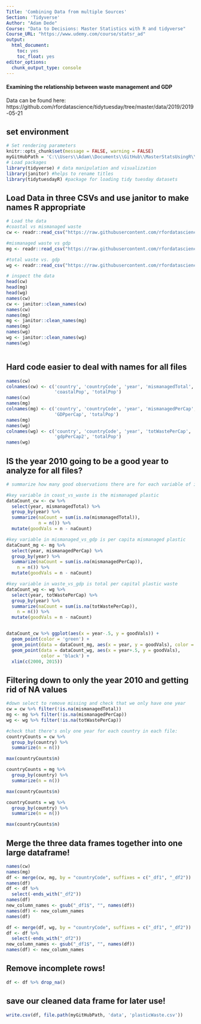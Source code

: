 ```yaml
---
Title: 'Combining Data from multiple Sources'
Section: 'Tidyverse'
Author: "Adam Dede"
Course: "Data to Decisions: Master Statistics with R and tidyverse"
Course_URL: "https://www.udemy.com/course/statsr_ad" 
output:
  html_document:
    toc: yes
    toc_float: yes
editor_options:
  chunk_output_type: console
---
```


#### Examining the relationship between waste management and GDP

Data can be found here: 
https://github.com/rfordatascience/tidytuesday/tree/master/data/2019/2019-05-21


## set environment

```r

# Set rendering parameters
knitr::opts_chunk$set(message = FALSE, warning = FALSE)
myGitHubPath = 'C:\\Users\\Adam\\Documents\\GitHub\\MasterStatsUsingR\\'
# Load packages
library(tidyverse) # data manipulation and visualization
library(janitor) #helps to rename titles
library(tidytuesdayR) #package for loading tidy tuesday datasets 
```

## Load Data in three CSVs and use janitor to make names R appropriate

```r

# Load the data 
#coastal vs mismanaged waste
cw <- readr::read_csv("https://raw.githubusercontent.com/rfordatascience/tidytuesday/master/data/2019/2019-05-21/coastal-population-vs-mismanaged-plastic.csv")

#mismanaged waste vs gdp
mg <- readr::read_csv("https://raw.githubusercontent.com/rfordatascience/tidytuesday/master/data/2019/2019-05-21/per-capita-mismanaged-plastic-waste-vs-gdp-per-capita.csv")

#total waste vs. gdp
wg <- readr::read_csv("https://raw.githubusercontent.com/rfordatascience/tidytuesday/master/data/2019/2019-05-21/per-capita-plastic-waste-vs-gdp-per-capita.csv")

# inspect the data 
head(cw)
head(mg)
head(wg)
names(cw)
cw <- janitor::clean_names(cw)
names(cw)
names(mg)
mg <- janitor::clean_names(mg)
names(mg)
names(wg)
wg <- janitor::clean_names(wg)
names(wg)



```

## Hard code easier to deal with names for all files

```r

names(cw)
colnames(cw) <- c('country', 'countryCode', 'year', 'mismanagedTotal',
                  'coastalPop', 'totalPop')
names(cw)
names(mg)
colnames(mg) <- c('country', 'countryCode', 'year', 'mismanagedPerCap',
                  'GDPperCap', 'totalPop')
names(mg)
names(wg)
colnames(wg) <- c('country', 'countryCode', 'year', 'totWastePerCap',
                  'gdpPerCap2', 'totalPop')
names(wg)


```

## IS the year 2010 going to be a good year to analyze for all files? 

```r

# summarize how many good observations there are for each variable of interest

#key variable in coast_vs_waste is the mismanaged plastic
dataCount_cw <- cw %>%
  select(year, mismanagedTotal) %>%
  group_by(year) %>%
  summarize(naCount = sum(is.na(mismanagedTotal)),
            n = n()) %>% 
  mutate(goodVals = n - naCount)

#key variable in mismanaged_vs_gdp is per capita mismanaged plastic
dataCount_mg <- mg %>%
  select(year, mismanagedPerCap) %>%
  group_by(year) %>%
  summarize(naCount = sum(is.na(mismanagedPerCap)),
    n = n()) %>% 
  mutate(goodVals = n - naCount)

#key variable in waste_vs_gdp is total per capital plastic waste
dataCount_wg <- wg %>%
  select(year, totWastePerCap) %>%
  group_by(year) %>%
  summarize(naCount = sum(is.na(totWastePerCap)), 
    n = n()) %>% 
  mutate(goodVals = n - naCount)


dataCount_cw %>% ggplot(aes(x = year-.5, y = goodVals)) +
  geom_point(color = 'green') + 
  geom_point(data = dataCount_mg, aes(x = year, y = goodVals), color = 'red')+
  geom_point(data = dataCount_wg, aes(x = year+.5, y = goodVals), 
             color = 'black') +
  xlim(c(2000, 2015))


```

## Filtering down to only the year 2010 and getting rid of NA values 

```r
#down select to remove missing and check that we only have one year
cw = cw %>% filter(!is.na(mismanagedTotal))
mg <- mg %>% filter(!is.na(mismanagedPerCap))
wg <- wg %>% filter(!is.na(totWastePerCap))

#check that there's only one year for each country in each file: 
countryCounts = cw %>%
  group_by(country) %>%
  summarize(n = n())

max(countryCounts$n)

countryCounts = mg %>%
  group_by(country) %>%
  summarize(n = n())

max(countryCounts$n)

countryCounts = wg %>%
  group_by(country) %>%
  summarize(n = n())

max(countryCounts$n)

```

## Merge the three data frames together into one large dataframe!

```r
names(cw)
names(mg)
df <- merge(cw, mg, by = "countryCode", suffixes = c("_df1", "_df2"))
names(df)
df <- df %>%
  select(-ends_with("_df2"))
names(df)
new_column_names <- gsub("_df1$", "", names(df))
names(df) <- new_column_names
names(df)

df <- merge(df, wg, by = "countryCode", suffixes = c("_df1", "_df2"))
df <- df %>%
  select(-ends_with("_df2"))
new_column_names <- gsub("_df1$", "", names(df))
names(df) <- new_column_names
```

## Remove incomplete rows! 

```r

df <- df %>% drop_na()

```

## save our cleaned data frame for later use! 
```r
write.csv(df, file.path(myGitHubPath, 'data', 'plasticWaste.csv'))

```
